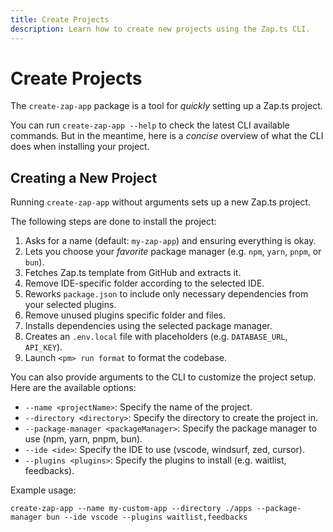 ```yaml
---
title: Create Projects
description: Learn how to create new projects using the Zap.ts CLI.
---
```


# Create Projects

The `create-zap-app` package is a tool for _quickly_ setting up a Zap.ts project.

You can run `create-zap-app --help` to check the latest CLI available commands. But in the meantime, here is a _concise_ overview of what the CLI does when installing your project.

## Creating a New Project

Running `create-zap-app` without arguments sets up a new Zap.ts project.

The following steps are done to install the project:

1. Asks for a name (default: `my-zap-app`) and ensuring everything is okay.
2. Lets you choose your _favorite_ package manager (e.g. `npm`, `yarn`, `pnpm`, or `bun`).
3. Fetches Zap.ts template from GitHub and extracts it.
4. Remove IDE-specific folder according to the selected IDE.
5. Reworks `package.json` to include only necessary dependencies from your selected plugins.
6. Remove unused plugins specific folder and files.
7. Installs dependencies using the selected package manager.
8. Creates an `.env.local` file with placeholders (e.g. `DATABASE_URL`, `API_KEY`).
9. Launch `<pm> run format` to format the codebase.

<Callout type="info" title="Usage with arguments">
You can also provide arguments to the CLI to customize the project setup. Here are the available options:

- `--name <projectName>`: Specify the name of the project.
- `--directory <directory>`: Specify the directory to create the project in.
- `--package-manager <packageManager>`: Specify the package manager to use (npm, yarn, pnpm, bun).
- `--ide <ide>`: Specify the IDE to use (vscode, windsurf, zed, cursor).
- `--plugins <plugins>`: Specify the plugins to install (e.g. waitlist, feedbacks).

Example usage:

```
create-zap-app --name my-custom-app --directory ./apps --package-manager bun --ide vscode --plugins waitlist,feedbacks
```
</Callout>
